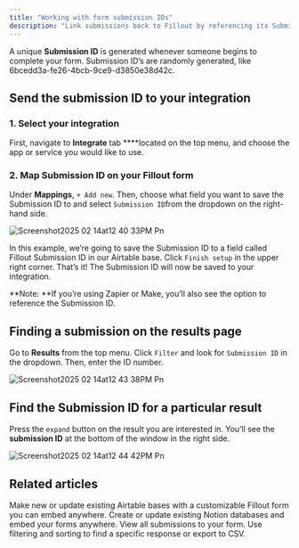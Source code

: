 ```yaml
---
title: "Working with form submission IDs"
description: "Link submissions back to Fillout by referencing its Submission ID. Search for a particular submission on the results page."
---
```


A unique **Submission ID** is generated whenever someone begins to complete your form. Submission ID’s are randomly generated, like 6bcedd3a-fe26-4bcb-9ce9-d3850e38d42c.

## Send the submission ID to your integration

### **1. Select your integration**

First, navigate to **Integrate** tab \*\*\*\*located on the top menu, and choose the app or service you would like to use.

### 2. Map Submission ID on your Fillout form

Under **Mappings**, `+ Add new`. Then, choose what field you want to save the Submission ID to and select `Submission ID`from the dropdown on the right-hand side.

![Screenshot2025 02 14at12 40 33PM Pn](/images/Screenshot2025-02-14at12.40.33PM.png)

In this example, we’re going to save the Submission ID to a field called Fillout Submission ID in our Airtable base. Click `Finish setup` in the upper right corner. That’s it\! The Submission ID will now be saved to your integration.

<Note>
  **Note: **If you’re using Zapier or Make, you’ll also see the option to reference the Submission ID.
</Note>

## Finding a submission on the results page

Go to **Results** from the top menu. Click `Filter` and look for `Submission ID` in the dropdown. Then, enter the ID number.

![Screenshot2025 02 14at12 43 38PM Pn](/images/Screenshot2025-02-14at12.43.38PM.png)

## Find the Submission ID for a particular result

Press the `expand` button on the result you are interested in. You’ll see the **submission ID** at the bottom of the window in the right side.

![Screenshot2025 02 14at12 44 42PM Pn](/images/Screenshot2025-02-14at12.44.42PM.png)

## **Related articles**

<CardGroup cols={3}>
  <Card title="Create an Airtable form" icon="table-layout" iconType="regular" color="#FFC738">
Make new or update existing Airtable bases with a customizable Fillout form you can embed anywhere.
  </Card>
  <Card title="Create a Notion form" icon="cube" iconType="regular" color="#FFC738">
Create or update existing Notion databases and embed your forms anywhere.
  </Card>
  <Card title="Responses" icon="square-poll-vertical" iconType="regular" color="#FFC738">
View all submissions to your form. Use filtering and sorting to find a specific response or export to CSV.
  </Card>
</CardGroup>